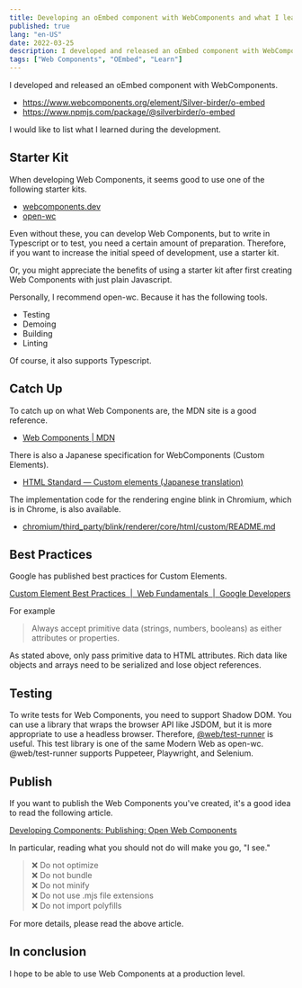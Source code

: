 ```yaml
---
title: Developing an oEmbed component with WebComponents and what I learned
published: true
lang: "en-US"
date: 2022-03-25
description: I developed and released an oEmbed component with WebComponents. I would like to list what I learned during the development.
tags: ["Web Components", "OEmbed", "Learn"]
---
```


I developed and released an oEmbed component with WebComponents.

- https://www.webcomponents.org/element/Silver-birder/o-embed
- https://www.npmjs.com/package/@silverbirder/o-embed

I would like to list what I learned during the development.

## Starter Kit

When developing Web Components, it seems good to use one of the following starter kits.

- [webcomponents.dev](https://webcomponents.dev/)
- [open-wc](https://open-wc.org/)

Even without these, you can develop Web Components, but to write in Typescript or to test,
you need a certain amount of preparation. Therefore, if you want to increase the initial speed of development, use a starter kit.

Or, you might appreciate the benefits of using a starter kit after first creating Web Components with just plain Javascript.

Personally, I recommend open-wc. Because it has the following tools.

- Testing
- Demoing
- Building
- Linting

Of course, it also supports Typescript.

## Catch Up

To catch up on what Web Components are, the MDN site is a good reference.

- [Web Components | MDN](https://developer.mozilla.org/ja/docs/Web/Web_Components)

There is also a Japanese specification for WebComponents (Custom Elements).

- [HTML Standard — Custom elements (Japanese translation)](https://triple-underscore.github.io/HTML-custom-ja.html)

The implementation code for the rendering engine blink in Chromium, which is in Chrome, is also available.

- [chromium/third_party/blink/renderer/core/html/custom/README.md](https://source.chromium.org/chromium/chromium/src/+/main:third_party/blink/renderer/core/html/custom/README.md)

## Best Practices

Google has published best practices for Custom Elements.

[Custom Element Best Practices  |  Web Fundamentals  |  Google Developers](https://developers.google.com/web/fundamentals/web-components/best-practices)

For example

> Always accept primitive data (strings, numbers, booleans) as either attributes or properties.

As stated above, only pass primitive data to HTML attributes.
Rich data like objects and arrays need to be serialized and lose object references.

## Testing

To write tests for Web Components, you need to support Shadow DOM.
You can use a library that wraps the browser API like JSDOM, but it is more appropriate to use a headless browser.
Therefore, [@web/test-runner](https://www.npmjs.com/package/@web/test-runner) is useful.
This test library is one of the same Modern Web as open-wc.
@web/test-runner supports Puppeteer, Playwright, and Selenium.

## Publish

If you want to publish the Web Components you've created, it's a good idea to read the following article.

[Developing Components: Publishing: Open Web Components](https://open-wc.org/guides/developing-components/publishing/)

In particular, reading what you should not do will make you go, "I see."

> ❌ Do not optimize  
> ❌ Do not bundle  
> ❌ Do not minify  
> ❌ Do not use .mjs file extensions  
> ❌ Do not import polyfills

For more details, please read the above article.

## In conclusion

I hope to be able to use Web Components at a production level.
